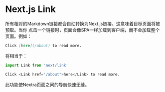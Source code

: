 # Next.js Link

所有相对的Markdown链接都会自动转换为Next.js链接。这意味着目标页面将被预取。当你
点击一个链接时，页面会像SPA一样加载到客户端，而不会加载整个页面。例如：

```md
Click [here](/about) to read more.
```

将相当于：

```jsx
import Link from 'next/link'

Click <Link href="/about">here</Link> to read more.
```

此功能使Nextra页面之间的导航快速无缝。
